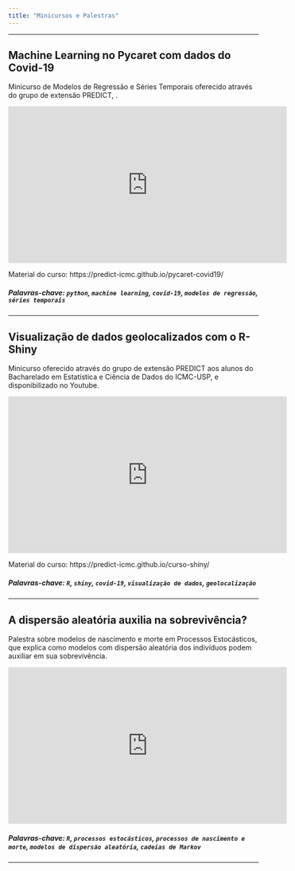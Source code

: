 ```yaml
---
title: "Minicursos e Palestras"
---
```

***

## Machine Learning no Pycaret com dados do Covid-19

Minicurso de Modelos de Regressão e Séries Temporais oferecido através do grupo de extensão PREDICT, .

<iframe width="560" height="315" src="https://www.youtube.com/embed/nh-kSc7keJ4" title="YouTube video player" frameborder="0" allow="accelerometer; autoplay; clipboard-write; encrypted-media; gyroscope; picture-in-picture" allowfullscreen></iframe>

Material do curso: https://predict-icmc.github.io/pycaret-covid19/


##### Palavras-chave: `python`, `machine learning`, `covid-19`, `modelos de regressão`, `séries temporais`

***


## Visualização de dados geolocalizados com o R-Shiny


Minicurso oferecido através do grupo de extensão PREDICT aos alunos do Bacharelado em Estatística e Ciência de Dados do ICMC-USP, e disponibilizado no Youtube.

<iframe width="560" height="315" src="https://www.youtube.com/embed/25ND51icjIw" title="YouTube video player" frameborder="0" allow="accelerometer; autoplay; clipboard-write; encrypted-media; gyroscope; picture-in-picture" allowfullscreen></iframe>

Material do curso: https://predict-icmc.github.io/curso-shiny/


##### Palavras-chave: `R`, `shiny`, `covid-19`, `visualização de dados`, `geolocalização`

***

## A dispersão aleatória auxilia na sobrevivência?

Palestra sobre modelos de nascimento e morte em Processos Estocásticos, que explica como modelos com dispersão aleatória dos indivíduos podem auxiliar em sua sobrevivência.

<iframe width="560" height="315" src="https://www.youtube.com/embed/Q1_tBZmXriE" title="YouTube video player" frameborder="0" allow="accelerometer; autoplay; clipboard-write; encrypted-media; gyroscope; picture-in-picture" allowfullscreen></iframe>


##### Palavras-chave: `R`, `processos estocásticos`, `processos de nascimento e morte`, `modelos de dispersão aleatória`, `cadeias de Markov`

***
